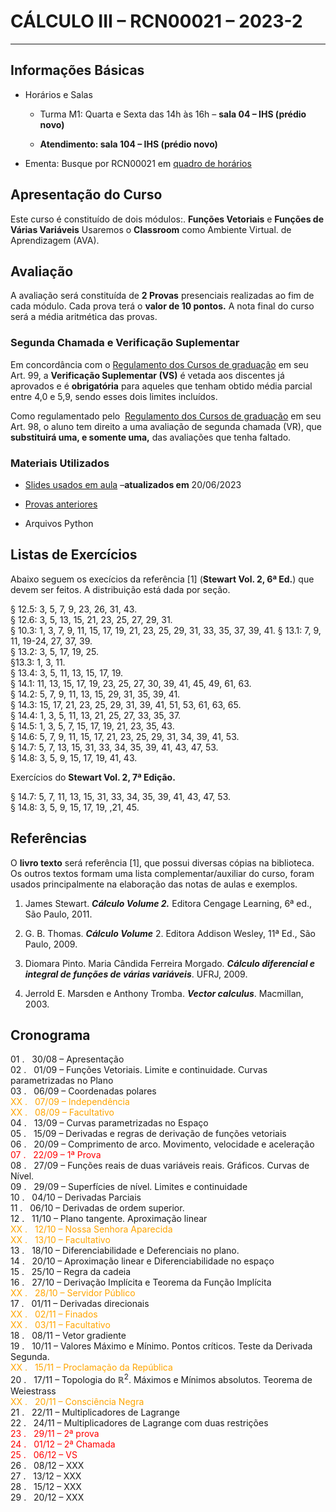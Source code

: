 # CÁLCULO III -- RCN00021 --  2023-2

---

## Informações Básicas

-   Horários e Salas

    -   Turma M1: Quarta e Sexta das 14h às 16h -- **sala 04 -- IHS (prédio novo)**

    -   **Atendimento: sala 104 -- IHS (prédio novo)**

-   Ementa: Busque por RCN00021 em [quadro de horários](https://app.uff.br/graduacao/quadrodehorarios/)



## Apresentação do Curso

Este curso é constituído de dois módulos:. **Funções Vetoriais** e **Funções de Várias Variáveis** Usaremos o **Classroom** como Ambiente Virtual. de Aprendizagem (AVA).

## Avaliação

A avaliação será constituída de **2 Provas** presenciais realizadas ao fim de cada módulo. Cada prova terá o **valor de 10 pontos.** A nota final do curso será a média aritmética das provas.

### Segunda Chamada e Verificação Suplementar

Em concordância com o [Regulamento dos Cursos de graduação](http://www.uff.br/sites/default/files/001-2015_regulamento_do_curso_de_graduacao_0.pdf) em seu Art. 99, a **Verificação Suplementar (VS)** é vetada aos discentes já aprovados e é **obrigatória** para aqueles que tenham obtido média parcial entre 4,0 e 5,9, sendo esses dois limites incluídos.

Como regulamentado pelo  [Regulamento dos Cursos de graduação](http://www.uff.br/sites/default/files/001-2015_regulamento_do_curso_de_graduacao_0.pdf) em seu Art. 98, o aluno tem direito a uma avaliação de segunda chamada (VR), que **substituirá uma, e somente uma,** das avaliações que tenha faltado.


### Materiais Utilizados

-   [Slides usados em aula](https://mega.nz/file/2dU01ZyR#5G0-LRC_zp37yoplYxcxpLBiW37ZD7tDfqhlIAej1iM) --**atualizados em** 20/06/2023

-   [Provas anteriores](https://drive.google.com/drive/folders/1JT4CFUIdg31PBe1TZu1fBDzTIOp4-Ypr?usp=share_link)

-   Arquivos Python

## Listas de Exercícios

Abaixo seguem os execícios da referência \[1\] (**Stewart Vol. 2, 6ª Ed.**) que devem ser feitos. A distribuição está dada por seção.

§ 12.5: 3, 5, 7, 9, 23, 26, 31, 43.\
§ 12.6: 3, 5, 13, 15, 21, 23, 25, 27, 29, 31.\
§ 10.3: 1, 3, 7, 9, 11, 15, 17, 19, 21, 23, 25, 29, 31, 33, 35, 37, 39, 41.
§ 13.1: 7, 9, 11, 19-24, 27, 37, 39.\
§ 13.2: 3, 5, 17, 19, 25.\
§13.3: 1, 3, 11.\
§ 13.4: 3, 5, 11, 13, 15, 17, 19.\
§ 14.1: 11, 13, 15, 17, 19, 23, 25, 27, 30, 39, 41, 45, 49, 61, 63.\
§ 14.2: 5, 7, 9, 11, 13, 15, 29, 31, 35, 39, 41.\
§ 14.3: 15, 17, 21, 23, 25, 29, 31, 39, 41, 51, 53, 61, 63, 65.\
§ 14.4: 1, 3, 5, 11, 13, 21, 25, 27, 33, 35, 37.\
§ 14.5: 1, 3, 5, 7, 15, 17, 19, 21, 23, 35, 43.\
§ 14.6: 5, 7, 9, 11, 15, 17, 21, 23, 25, 29, 31, 34, 39, 41, 53.\
§ 14.7: 5, 7, 13, 15, 31, 33, 34, 35, 39, 41, 43, 47, 53.\
§ 14.8: 3, 5, 9, 15, 17, 19, 41, 43.

Exercícios do **Stewart Vol. 2, 7ª Edição.**

§ 14.7: 5, 7, 11, 13, 15, 31, 33, 34, 35, 39, 41, 43, 47, 53.\
§ 14.8: 3, 5, 9, 15, 17, 19, ,21, 45.

## Referências

O **livro texto** será referência \[1\], que possui diversas cópias na biblioteca. Os outros textos formam uma lista complementar/auxiliar do curso, foram usados principalmente na elaboração das notas de aulas e exemplos.

1.  James Stewart. ***Cálculo Volume 2.*** Editora Cengage Learning, 6ª ed., São Paulo, 2011.

2.  G. B. Thomas. ***Cálculo Volume*** 2. Editora Addison Wesley, 11ª Ed., São Paulo, 2009.

3.  Diomara Pinto. Maria Cândida Ferreira Morgado. ***Cálculo diferencial e integral de funções de várias variáveis***. UFRJ, 2009.

4.  Jerrold E. Marsden e Anthony Tromba. ***Vector calculus***. Macmillan, 2003.

## Cronograma

01 . &nbsp; 30/08  --  Apresentação \
02 . &nbsp; 01/09  --  Funções Vetoriais. Limite e continuidade. Curvas parametrizadas no Plano \
03 . &nbsp; 06/09  --  Coordenadas polares \
<span style="color:orange">XX . &nbsp; 07/09  --  Independência \
XX . &nbsp; 08/09  --  Facultativo </span> \
04 . &nbsp; 13/09  --  Curvas parametrizadas no Espaço \
05 . &nbsp; 15/09  --  Derivadas e regras de derivação de funções vetoriais \
06 . &nbsp; 20/09  --  Comprimento de arco. Movimento, velocidade e aceleração \
<span style="color:red">07 . &nbsp; 22/09  --  1ª Prova </span> \
08 . &nbsp; 27/09  --  Funções reais de duas variáveis reais. Gráficos. Curvas de Nível. \
09 . &nbsp; 29/09  --  Superfícies de nível. Limites e continuidade \
10 . &nbsp; 04/10  --  Derivadas Parciais \
11 . &nbsp; 06/10  --  Derivadas de ordem superior. \
12 . &nbsp; 11/10  --  Plano tangente. Aproximação linear \
<span style="color:orange">XX . &nbsp; 12/10  --  Nossa Senhora Aparecida </span>  \
<span style="color:orange">XX . &nbsp; 13/10  --  Facultativo </span> \
13 . &nbsp; 18/10  --  Diferenciabilidade e Deferenciais no plano. \
14 . &nbsp; 20/10  --  Aproximação linear e Diferenciabilidade no espaço \
15 . &nbsp; 25/10  --  Regra da cadeia \
16 . &nbsp; 27/10  --  Derivação Implícita e Teorema da Função Implícita \
<span style="color:orange">XX . &nbsp; 28/10  --  Servidor Público </span>  \
17 . &nbsp; 01/11  --  Derivadas direcionais \
<span style="color:orange">XX . &nbsp; 02/11  --  Finados </span> \
<span style="color:orange">XX . &nbsp; 03/11  --  Facultativo </span> \
18 . &nbsp; 08/11  --  Vetor gradiente \
19 . &nbsp; 10/11  --  Valores Máximo e Mínimo. Pontos críticos. Teste da Derivada Segunda. \
<span style="color:orange">XX . &nbsp; 15/11  --  Proclamação da República </span> \
20 . &nbsp; 17/11  --  Topologia do $\mathbb{R}^2$. Máximos e Mínimos absolutos. Teorema de Weiestrass \
<span style="color:orange">XX . &nbsp; 20/11  --  Consciência Negra </span> \
21 . &nbsp; 22/11  --  Multiplicadores de Lagrange \
22 . &nbsp; 24/11  --  Multiplicadores de Lagrange com duas restrições \
<span style="color:red">23 . &nbsp; 29/11  --  2ª prova  \
24 . &nbsp; 01/12  --  2ª Chamada  \
25 . &nbsp; 06/12  --  VS  </span>\
26 . &nbsp; 08/12  --  XXX \
27 . &nbsp; 13/12  --  XXX \
28 . &nbsp; 15/12  --  XXX \
29 . &nbsp; 20/12  --  XXX

